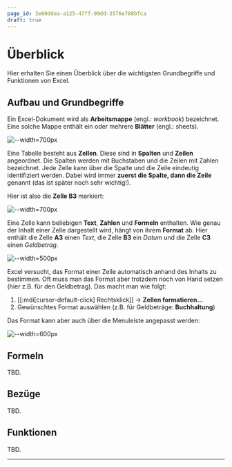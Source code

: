 ```yaml
---
page_id: 3e80ddea-a125-47ff-99dd-3576e788bfca
draft: true
---
```


# Überblick
Hier erhalten Sie einen Überblick über die wichtigsten Grundbegriffe und Funktionen von Excel.

## Aufbau und Grundbegriffe
Ein Excel-Dokument wird als **Arbeitsmappe** (engl.: _workbook_) bezeichnet. Eine solche Mappe enthält ein oder mehrere **Blätter** (engl.: sheets).

![--width=700px](img/workbook_sheet.png)

Eine Tabelle besteht aus **Zellen**. Diese sind in **Spalten** und **Zeilen** angeordnet. Die Spalten werden mit Buchstaben und die Zeilen mit Zahlen bezeichnet. Jede Zelle kann über die Spalte und die Zeile eindeutig identifiziert werden. Dabei wird immer **zuerst die Spalte, dann die Zeile** genannt (das ist später noch sehr wichtig!).

Hier ist also die **Zelle __B3__** markiert:

![--width=700px](img/zeilen_spalten_zellen.png)

Eine Zelle kann beliebigen **Text**, **Zahlen** und **Formeln** enthalten. Wie genau der Inhalt einer Zelle dargestellt wird, hängt von ihrem **Format** ab. Hier enthält die Zelle __A3__ einen _Text_, die Zelle __B3__ ein _Datum_ und die Zelle __C3__ einen _Geldbetrag_.

![--width=500px](img/formate.png)

Excel versucht, das Format einer Zelle automatisch anhand des Inhalts zu bestimmen. Oft muss man das Format aber trotzdem noch von Hand setzen (hier z.B. für den Geldbetrag). Das macht man wie folgt:
1. [[:mdi[cursor-default-click] Rechtsklick]] → __Zellen formatieren…__
2. Gewünschtes Format auswählen (z.B. für Geldbeträge: __Buchhaltung__)

Das Format kann aber auch über die Menuleiste angepasst werden:

![--width=600px](img/format_anpassen.png)


## Formeln
TBD.

## Bezüge
TBD.

## Funktionen
TBD.

---